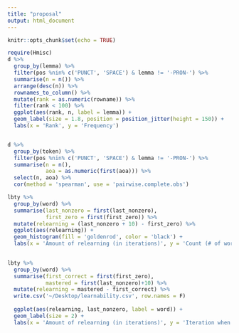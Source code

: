 ```yaml
---
title: "proposal"
output: html_document
---
```


```r
knitr::opts_chunk$set(echo = TRUE)
```


```r
require(Hmisc)
d %>% 
  group_by(lemma) %>% 
  filter(pos %nin% c('PUNCT', 'SPACE') & lemma != '-PRON-') %>% 
  summarise(n = n()) %>% 
  arrange(desc(n)) %>% 
  rownames_to_column() %>% 
  mutate(rank = as.numeric(rowname)) %>% 
  filter(rank < 100) %>% 
  ggplot(aes(rank, n, label = lemma)) +
  geom_label(size = 1.8, position = position_jitter(height = 150)) +
  labs(x = 'Rank', y = 'Frequency')



```
```r
d %>% 
  group_by(token) %>% 
  filter(pos %nin% c('PUNCT', 'SPACE') & lemma != '-PRON-') %>% 
  summarise(n = n(),
            aoa = as.numeric(first(aoa))) %>% 
  select(n, aoa) %>% 
  cor(method = 'spearman', use = 'pairwise.complete.obs')

```

```r
lbty %>% 
  group_by(word) %>% 
  summarise(last_nonzero = first(last_nonzero),
            first_zero = first(first_zero)) %>% 
  mutate(relearning = (last_nonzero + 10) - first_zero) %>% 
  ggplot(aes(relearning)) +
  geom_histogram(fill = 'goldenrod', color = 'black') +
  labs(x = 'Amount of relearning (in iterations)', y = 'Count (# of words)')
  

```



```r
lbty %>% 
  group_by(word) %>% 
  summarise(first_correct = first(first_zero),
            mastered = first(last_nonzero)+10) %>% 
  mutate(relearning = mastered - first_correct) %>%
  write.csv('~/Desktop/learnability.csv', row.names = F)
  
  ggplot(aes(relearning, last_nonzero, label = word)) +
  geom_label(size = 2) +
  labs(x = 'Amount of relearning (in iterations)', y = 'Iteration when produced without error permanently')


```